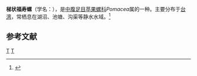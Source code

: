 {{Speciesbox
| taxon = Pomacea scalaris
| binomial_authority = Orbigny, 1835
}}
'''梯状福寿螺'''（学名：''{{lang|la|Pomacea scalaris}}''），是[[中腹足目|中腹足目]][[苹果螺科|苹果螺科]]''Pomacea''属的一种。主要分布于[[台湾|台湾]]，常栖息在湖沼、池塘、沟渠等静水水域。<ref>{{cite web|url=http://shell.sinica.edu.tw/chinese/shellbase_detail.php?science_no=276|title=国际贝库：梯状福寿螺|publisher=台湾贝类资料库|accessdate=2009-08-11|archive-date=2016-03-04|archive-url=https://web.archive.org/web/20160304205640/http://shell.sinica.edu.tw/chinese/shellbase_detail.php?science_no=276|dead-url=no}}</ref>

== 参考文献 ==
{{reflist}}
{{Taxonbar|from=Q20901343}}

[[Category:苹果螺科|T]]
[[Category:_1835年描述的动物|T]]